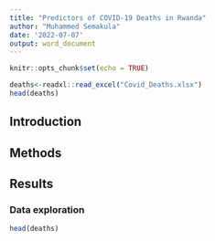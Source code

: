 ```yaml
---
title: "Predictors of COVID-19 Deaths in Rwanda"
author: "Muhammed Semakula"
date: '2022-07-07'
output: word_document
---
```


```r
knitr::opts_chunk$set(echo = TRUE)

```
```r

deaths<-readxl::read_excel("Covid_Deaths.xlsx")
head(deaths)
```
## Introduction


## Methods

## Results

### Data exploration
```r
head(deaths)
```

